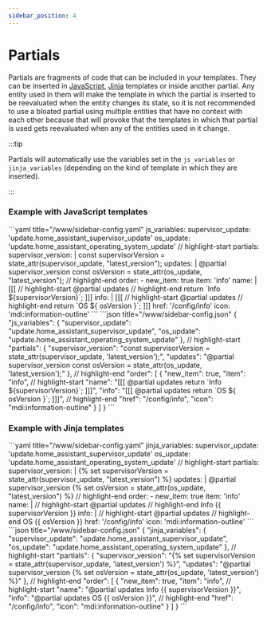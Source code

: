```yaml
---
sidebar_position: 4
---
```



# Partials

Partials are fragments of code that can be included in your templates. They can be inserted in [JavaScript](../templates/javascript-templates), [Jinja](../templates/jinja-templates) templates or inside another partial. Any entity used in them will make the template in which the partial is inserted to be reevaluated when the entity changes its state, so it is not recommended to use a bloated partial using multiple entities that have no context with each other because that will provoke that the templates in which that partial is used gets reevaluated when any of the entities used in it change.

:::tip

Partials will automatically use the variables set in the `js_variables` or `jinja_variables` (depending on the kind of template in which they are inserted).

:::

### Example with JavaScript templates

<Tabs groupId="config">
  <TabItem value="yaml" label="YAML" default>
    ```yaml title="<config directory>/www/sidebar-config.yaml"
    js_variables:
      supervisor_update: 'update.home_assistant_supervisor_update'
      os_update: 'update.home_assistant_operating_system_update'
    // highlight-start
    partials:
      supervisor_version: |
        const supervisorVersion = state_attr(supervisor_update, "latest_version");
      updates: |
        @partial supervisor_version
        const osVersion = state_attr(os_update, "latest_version");
    // highlight-end
    order:
      - new_item: true
        item: 'info'
        name: |
          [[[
            // highlight-start
            @partial updates
            // highlight-end
            return `Info ${supervisorVersion}`;
          ]]]
        info: |
          [[[
            // highlight-start
            @partial updates
            // highlight-end
            return `OS ${ osVersion }`;
          ]]]
        href: '/config/info'
        icon: 'mdi:information-outline'
    ```
  </TabItem>
  <TabItem value="json" label="JSON">
    ```json title="<config directory>/www/sidebar-config.json"
    {
      "js_variables": {
        "supervisor_update": "update.home_assistant_supervisor_update",
        "os_update": "update.home_assistant_operating_system_update"
      },
      // highlight-start
      "partials": {
        "supervisor_version": "const supervisorVersion = state_attr(supervisor_update, 'latest_version');",
        "updates": "@partial supervisor_version const osVersion = state_attr(os_update, 'latest_version');"
      },
      // highlight-end
      "order": [
        {
          "new_item": true,
          "item": "info",
          // highlight-start
          "name": "[[[ @partial updates return `Info ${supervisorVersion}`; ]]]",
          "info": "[[[ @partial updates return `OS ${ osVersion }`; ]]]",
          // highlight-end
          "href": "/config/info",
          "icon": "mdi:information-outline"
        }
      ]
    }
    ```
  </TabItem>
</Tabs>

### Example with Jinja templates

<Tabs groupId="config">
  <TabItem value="yaml" label="YAML" default>
    ```yaml title="<config directory>/www/sidebar-config.yaml"
    jinja_variables:
      supervisor_update: 'update.home_assistant_supervisor_update'
      os_update: 'update.home_assistant_operating_system_update'
    // highlight-start
    partials:
      supervisor_version: |
        {% set supervisorVersion = state_attr(supervisor_update, "latest_version") %}
      updates: |
        @partial supervisor_version
        {% set osVersion = state_attr(os_update, "latest_version") %}
    // highlight-end
    order:
      - new_item: true
        item: 'info'
        name: |
          // highlight-start
          @partial updates
          // highlight-end
          Info {{ supervisorVersion }}
        info: |
          // highlight-start
          @partial updates
          // highlight-end
          OS {{ osVersion }}
        href: '/config/info'
        icon: 'mdi:information-outline'
    ```
  </TabItem>
  <TabItem value="json" label="JSON">
    ```json title="<config directory>/www/sidebar-config.json"
    {
      "jinja_variables": {
        "supervisor_update": "update.home_assistant_supervisor_update",
        "os_update": "update.home_assistant_operating_system_update"
      },
      // highlight-start
      "partials": {
        "supervisor_version": "{% set supervisorVersion = state_attr(supervisor_update, 'latest_version') %}",
        "updates": "@partial supervisor_version {% set osVersion = state_attr(os_update, 'latest_version') %}"
      },
      // highlight-end
      "order": [
        {
          "new_item": true,
          "item": "info",
          // highlight-start
          "name": "@partial updates Info {{ supervisorVersion }}",
          "info": "@partial updates OS {{ osVersion }}",
          // highlight-end
          "href": "/config/info",
          "icon": "mdi:information-outline"
        }
      ]
    }
    ```
  </TabItem>
</Tabs>